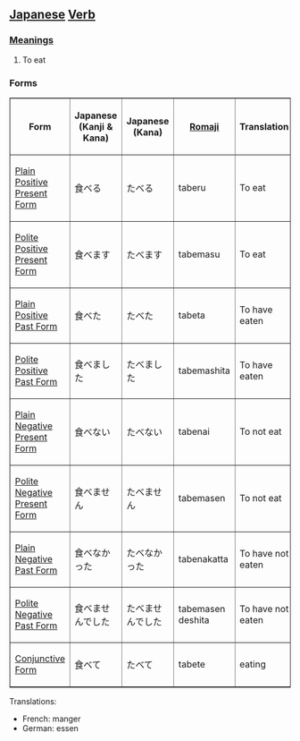 ==[[Japanese]] [[Verb]]==

===[[Meaning]]s===

#To eat

===Forms===

<table border="1">
<TR>
<TH>Form</TH>
<TH>Japanese<BR>(Kanji & Kana)</TH>
<TH>Japanese<BR>(Kana)</TH>
<TH>[[Romaji]]</TH>
<TH>Translation</TH>
</TR>

<TR>
<TD>[[Japanese Plain Positive Present Form|Plain Positive Present Form]]</TD>
<TD>食べる</TD>
<TD>たべる</TD>
<TD>taberu</TD>
<TD>To eat</TD>
</TR>

<TR>
<TD>[[Japanese Polite Positive Present Form|Polite Positive Present Form]]</TD>
<TD>食べます</TD>
<TD>たべます</TD>
<TD>tabemasu</TD>
<TD>To eat</TD>
</TR>

<TR>
<TD>[[Japanese Plain Positive Past Form|Plain Positive Past Form]]</TD>
<TD>食べた</TD>
<TD>たべた</TD>
<TD>tabeta</TD>
<TD>To have eaten</TD>
</TR>

<TR>
<TD>[[Japanese Polite Positive Past Form|Polite Positive Past Form]]</TD>
<TD>食べました</TD>
<TD>たべました</TD>
<TD>tabemashita</TD>
<TD>To have eaten</TD>
</TR>

<TR>
<TD>[[Japanese Plain Negative Present Form|Plain Negative Present Form]]</TD>
<TD>食べない</TD>
<TD>たべない</TD>
<TD>tabenai</TD>
<TD>To not eat</TD>
</TR>

<TR>
<TD>[[Japanese Polite Negative Present Form|Polite Negative Present Form]]</TD>
<TD>食べません</TD>
<TD>たべません</TD>
<TD>tabemasen</TD>
<TD>To not eat</TD>
</TR>

<TR>
<TD>[[Japanese Plain Negative Past Form|Plain Negative Past Form]]</TD>
<TD>食べなかった</TD>
<TD>たべなかった</TD>
<TD>tabenakatta</TD>
<TD>To have not eaten</TD>
</TR>

<TR>
<TD>[[Japanese Polite Negative Past Form|Polite Negative Past Form]]</TD>
<TD>食べませんでした</TD>
<TD>たべませんでした</TD>
<TD>tabemasen deshita</TD>
<TD>To have not eaten</TD>
</TR>

<TR>
<TD>[[Japanese Conjunctive Form|Conjunctive Form]]</TD>
<TD>食べて</TD>
<TD>たべて</TD>
<TD>tabete</TD>
<TD>eating</TD>
</TR>
</table>

Translations:

*French: manger
*German: essen